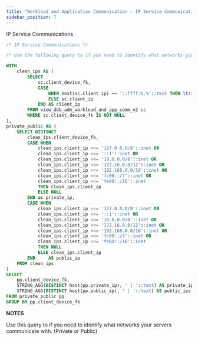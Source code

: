 ```yaml
---
title: "Workload and Application Communication - IP Service Communications"
sidebar_position: 7
---
```


IP Service Communications

```sql
/* IP Service Communications */

/* Use the following query to if you need to identify what networks your servers communicate with? (Private or Public) */

WITH 
    clean_ips AS (
        SELECT 
            sc.client_device_fk,
            CASE
                WHEN host(sc.client_ip) ~~ '::ffff:%.%'::text THEN ltrim(host(sc.client_ip), '::ffff:'::text)::inet
                ELSE sc.client_ip
            END AS client_ip
        FROM view_dbb_adm_workload_and_app_comm_v2 sc
        WHERE sc.client_device_fk IS NOT NULL
), 
private_public AS (
    SELECT DISTINCT
        clean_ips.client_device_fk,
        CASE WHEN 
            clean_ips.client_ip <<= '127.0.0.0/8'::inet OR
            clean_ips.client_ip <<= '::1'::inet OR
            clean_ips.client_ip <<= '10.0.0.0/8'::inet OR
            clean_ips.client_ip <<= '172.16.0.0/12'::inet OR
            clean_ips.client_ip <<= '192.168.0.0/16'::inet OR
            clean_ips.client_ip <<= 'fc00::/7'::inet OR
            clean_ips.client_ip <<= 'fe80::/10'::inet 
            THEN clean_ips.client_ip 
            ELSE NULL 
        END as private_ip,  
        CASE WHEN 
            clean_ips.client_ip <<= '127.0.0.0/8'::inet OR
            clean_ips.client_ip <<= '::1'::inet OR
            clean_ips.client_ip <<= '10.0.0.0/8'::inet OR
            clean_ips.client_ip <<= '172.16.0.0/12'::inet OR
            clean_ips.client_ip <<= '192.168.0.0/16'::inet OR
            clean_ips.client_ip <<= 'fc00::/7'::inet OR
            clean_ips.client_ip <<= 'fe80::/10'::inet 
            THEN NULL
            ELSE clean_ips.client_ip 
        END     AS public_ip
    FROM clean_ips
)
SELECT 
    pp.client_device_fk,
    STRING_AGG(DISTINCT host(pp.private_ip), ' | '::text) AS private_ips,
    STRING_AGG(DISTINCT host(pp.public_ip), ' | '::text) AS public_ips
FROM private_public pp
GROUP BY pp.client_device_fk
```

**NOTES**

Use this query to if you need to identify what networks your servers communicate with. (Private or Public)
